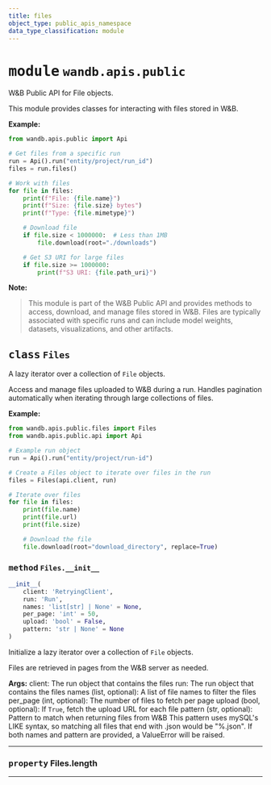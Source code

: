 ```yaml
---
title: files
object_type: public_apis_namespace
data_type_classification: module
---
```


<Card title="View the source code" href="https://github.com/wandb/wandb/blob/main/wandb/apis/public/files.py" icon="github"/>




# <kbd>module</kbd> `wandb.apis.public`
W&B Public API for File objects. 

This module provides classes for interacting with files stored in W&B. 



**Example:**
 ```python
from wandb.apis.public import Api

# Get files from a specific run
run = Api().run("entity/project/run_id")
files = run.files()

# Work with files
for file in files:
     print(f"File: {file.name}")
     print(f"Size: {file.size} bytes")
     print(f"Type: {file.mimetype}")

     # Download file
     if file.size < 1000000:  # Less than 1MB
         file.download(root="./downloads")

     # Get S3 URI for large files
     if file.size >= 1000000:
         print(f"S3 URI: {file.path_uri}")
``` 



**Note:**

> This module is part of the W&B Public API and provides methods to access, download, and manage files stored in W&B. Files are typically associated with specific runs and can include model weights, datasets, visualizations, and other artifacts. 

## <kbd>class</kbd> `Files`
A lazy iterator over a collection of `File` objects. 

Access and manage files uploaded to W&B during a run. Handles pagination automatically when iterating through large collections of files. 



**Example:**
 ```python
from wandb.apis.public.files import Files
from wandb.apis.public.api import Api

# Example run object
run = Api().run("entity/project/run-id")

# Create a Files object to iterate over files in the run
files = Files(api.client, run)

# Iterate over files
for file in files:
     print(file.name)
     print(file.url)
     print(file.size)

     # Download the file
     file.download(root="download_directory", replace=True)
``` 

### <kbd>method</kbd> `Files.__init__`

```python
__init__(
    client: 'RetryingClient',
    run: 'Run',
    names: 'list[str] | None' = None,
    per_page: 'int' = 50,
    upload: 'bool' = False,
    pattern: 'str | None' = None
)
```

Initialize a lazy iterator over a collection of `File` objects. 

Files are retrieved in pages from the W&B server as needed. 



**Args:**
 client: The run object that contains the files run: The run object that contains the files names (list, optional): A list of file names to filter the files per_page (int, optional): The number of files to fetch per page upload (bool, optional): If `True`, fetch the upload URL for each file pattern (str, optional): Pattern to match when returning files from W&B  This pattern uses mySQL's LIKE syntax,  so matching all files that end with .json would be "%.json".  If both names and pattern are provided, a ValueError will be raised. 


---


### <kbd>property</kbd> Files.length





---





